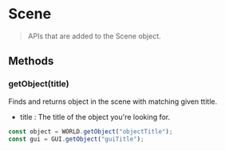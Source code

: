 # Scene

> APIs that are added to the Scene object.

## Methods

### getObject(title)

Finds and returns object in the scene with matching given ttitle.

- title : The title of the object you're looking for.

```js /getObject/
const object = WORLD.getObject("objectTitle");
const gui = GUI.getObject("guiTitle");
```
